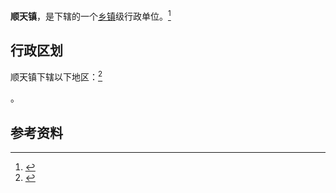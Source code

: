 {{中国乡级行政区|44/16/25/104/000}}

'''顺天镇'''，是{{PRC admin/fullname|44/16/25/104/000|3}}下辖的一个[[乡镇|乡镇]]级行政单位。<ref>{{PRC admin/ref sgc|{{PRC admin/parent|44/16/25/104/000}}}}</ref>

== 行政区划 ==

顺天镇下辖以下地区：<ref>{{PRC admin/ref sgc|44/16/25/104/000}}</ref>

{{PRC admin/children|44/16/25/104/000}}。

== 参考资料 ==

{{reflist}}

{{行政区划小作品}}
{{PRC admin/navcat|44/16/25/104/000}}